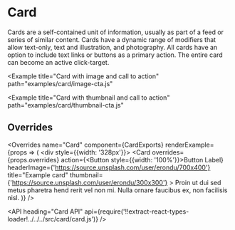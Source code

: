 <!--
Copyright (c) 2018 Uber Technologies, Inc.

This source code is licensed under the MIT license found in the
LICENSE file in the root directory of this source tree.
-->





# Card

Cards are a self-contained unit of information, usually as part of a feed or series of similar
content. Cards have a dynamic range of modifiers that allow text-only, text and illustration,
and photography. All cards have an option to include text links or buttons as a primary action.
The entire card can become an active click-target.

<Example title="Card basic usage" path="examples/card/basic.js">
  <CardBasic />
</Example>

<Example
  title="Card with image and call to action"
  path="examples/card/image-cta.js"
>
  <CardWithImageCta />
</Example>

<Example
  title="Card with thumbnail and call to action"
  path="examples/card/thumbnail-cta.js"
>
  <CardWithThumbnailCta />
</Example>

## Overrides

<Overrides
  name="Card"
  component={CardExports}
  renderExample={props => (
    <div style={{width: '328px'}}>
      <Card
        overrides={props.overrides}
        action={<Button style={{width: '100%'}}>Button Label</Button>}
        headerImage={'https://source.unsplash.com/user/erondu/700x400'}
        title="Example card"
        thumbnail={'https://source.unsplash.com/user/erondu/300x300'}
      >
        Proin ut dui sed metus pharetra hend rerit vel non mi. Nulla ornare
        faucibus ex, non facilisis nisl.
      </Card>
    </div>
  )}
/>

<API
  heading="Card API"
  api={require('!!extract-react-types-loader!../../../src/card/card.js')}
/>
